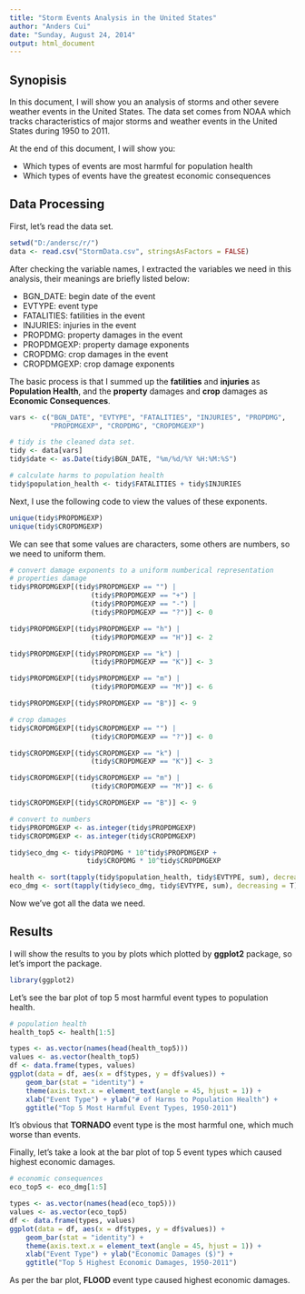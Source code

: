```yaml
---
title: "Storm Events Analysis in the United States"
author: "Anders Cui"
date: "Sunday, August 24, 2014"
output: html_document
---
```


## Synopisis

In this document, I will show you an analysis of storms and other severe weather 
events in the United States. The data set comes from NOAA which tracks characteristics of major storms and weather events in the United States during 1950 to 2011.

At the end of this document, I will show you:

- Which types of events are most harmful for population health
- Which types of events have the greatest economic consequences

## Data Processing

First, let's read the data set.

```r
setwd("D:/andersc/r/")
data <- read.csv("StormData.csv", stringsAsFactors = FALSE)
```

After checking the variable names, I extracted the variables we need in this 
analysis, their meanings are briefly listed below:

- BGN_DATE: begin date of the event
- EVTYPE: event type
- FATALITIES: fatilities in the event
- INJURIES: injuries in the event
- PROPDMG: property damages in the event
- PROPDMGEXP: property damage exponents
- CROPDMG: crop damages in the event
- CROPDMGEXP: crop damage exponents

The basic process is that I summed up the **fatilities** and **injuries** as **Population Health**, and the **property** damages and **crop** damages as **Economic Consequences**.

```r
vars <- c("BGN_DATE", "EVTYPE", "FATALITIES", "INJURIES", "PROPDMG",
          "PROPDMGEXP", "CROPDMG", "CROPDMGEXP")

# tidy is the cleaned data set.
tidy <- data[vars]
tidy$date <- as.Date(tidy$BGN_DATE, "%m/%d/%Y %H:%M:%S")

# calculate harms to population health
tidy$population_health <- tidy$FATALITIES + tidy$INJURIES
```

Next, I use the following code to view the values of these exponents.

```r
unique(tidy$PROPDMGEXP)
unique(tidy$CROPDMGEXP)
```

We can see that some values are characters, some others are numbers, so we need to uniform them.

```r
# convert damage exponents to a uniform numberical representation
# properties damage
tidy$PROPDMGEXP[(tidy$PROPDMGEXP == "") |
                    (tidy$PROPDMGEXP == "+") |
                    (tidy$PROPDMGEXP == "-") | 
                    (tidy$PROPDMGEXP == "?")] <- 0

tidy$PROPDMGEXP[(tidy$PROPDMGEXP == "h") | 
                    (tidy$PROPDMGEXP == "H")] <- 2

tidy$PROPDMGEXP[(tidy$PROPDMGEXP == "k") | 
                    (tidy$PROPDMGEXP == "K")] <- 3

tidy$PROPDMGEXP[(tidy$PROPDMGEXP == "m") | 
                    (tidy$PROPDMGEXP == "M")] <- 6

tidy$PROPDMGEXP[(tidy$PROPDMGEXP == "B")] <- 9

# crop damages
tidy$CROPDMGEXP[(tidy$CROPDMGEXP == "") |
                    (tidy$CROPDMGEXP == "?")] <- 0

tidy$CROPDMGEXP[(tidy$CROPDMGEXP == "k") | 
                    (tidy$CROPDMGEXP == "K")] <- 3

tidy$CROPDMGEXP[(tidy$CROPDMGEXP == "m") | 
                    (tidy$CROPDMGEXP == "M")] <- 6

tidy$CROPDMGEXP[(tidy$CROPDMGEXP == "B")] <- 9

# convert to numbers
tidy$PROPDMGEXP <- as.integer(tidy$PROPDMGEXP)
tidy$CROPDMGEXP <- as.integer(tidy$CROPDMGEXP)

tidy$eco_dmg <- tidy$PROPDMG * 10^tidy$PROPDMGEXP + 
                   tidy$CROPDMG * 10^tidy$CROPDMGEXP

health <- sort(tapply(tidy$population_health, tidy$EVTYPE, sum), decreasing = T)
eco_dmg <- sort(tapply(tidy$eco_dmg, tidy$EVTYPE, sum), decreasing = T)
```

Now we've got all the data we need.

## Results

I will show the results to you by plots which plotted by **ggplot2** package, so 
let's import the package.

```r
library(ggplot2)
```

Let's see the bar plot of top 5 most harmful event types to population health.

```r
# population health
health_top5 <- health[1:5]

types <- as.vector(names(head(health_top5)))
values <- as.vector(health_top5)
df <- data.frame(types, values)
ggplot(data = df, aes(x = df$types, y = df$values)) + 
    geom_bar(stat = "identity") + 
    theme(axis.text.x = element_text(angle = 45, hjust = 1)) + 
    xlab("Event Type") + ylab("# of Harms to Population Health") + 
    ggtitle("Top 5 Most Harmful Event Types, 1950-2011")
```

It's obvious that **TORNADO** event type is the most harmful one, which much worse than events.

Finally, let's take a look at the bar plot of top 5 event types which caused highest economic damages.

```r
# economic consequences
eco_top5 <- eco_dmg[1:5]

types <- as.vector(names(head(eco_top5)))
values <- as.vector(eco_top5)
df <- data.frame(types, values)
ggplot(data = df, aes(x = df$types, y = df$values)) + 
    geom_bar(stat = "identity") + 
    theme(axis.text.x = element_text(angle = 45, hjust = 1)) + 
    xlab("Event Type") + ylab("Economic Damages ($)") + 
    ggtitle("Top 5 Highest Economic Damages, 1950-2011")
```

As per the bar plot, **FLOOD** event type caused highest economic damages.
